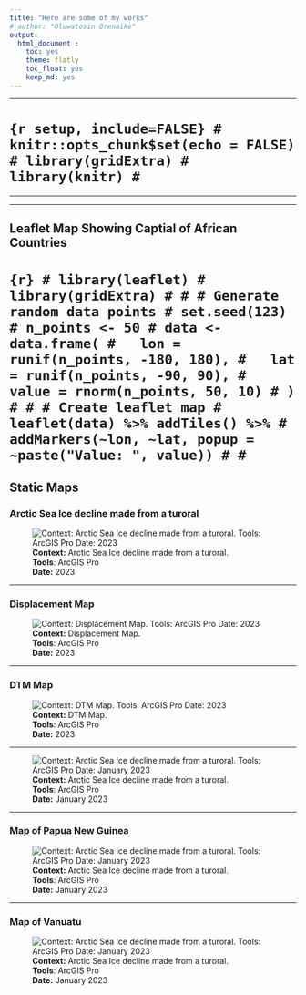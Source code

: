 ```yaml
---
title: "Here are some of my works"
# author: "Oluwatosin Orenaike"
output: 
  html_document :
    toc: yes
    theme: flatly
    toc_float: yes
    keep_md: yes
---
```


<hr>
# ```{r setup, include=FALSE}
# knitr::opts_chunk$set(echo = FALSE)
# library(gridExtra)
# library(knitr)
# ```

<!-- ## ArGIS Online -->
<!-- <iframe src="https://www.arcgis.com/apps/mapviewer/index.html?webmap=f2c20e15bd7a430a9bd24b8413291b97" width="100%" height="500"></iframe> -->

<hr>
<hr>


## Leaflet Map Showing Captial of African Countries
# ``` {r}
# library(leaflet)
# library(gridExtra)
#
# # Generate random data points
# set.seed(123)
# n_points <- 50
# data <- data.frame(
#   lon = runif(n_points, -180, 180),
#   lat = runif(n_points, -90, 90),
#   value = rnorm(n_points, 50, 10)
# )
#
# # Create leaflet map
# leaflet(data) %>% addTiles() %>%
#   addMarkers(~lon, ~lat, popup = ~paste("Value: ", value))
#
# ```


## Static Maps 
### Arctic Sea Ice decline made from a turoral
![**Context:** Arctic Sea Ice decline made from a turoral. <br> **Tools**: ArcGIS Pro <br>**Date:** 2023](images/Arctic.png)
<hr>

### Displacement Map
![**Context:** Displacement Map. <br> **Tools**: ArcGIS Pro <br>**Date:** 2023](images/idps.png)
<hr>
### DTM Map
![**Context:** DTM Map. <br> **Tools**: ArcGIS Pro <br>**Date:** 2023](images/Worldv8.png)
<hr>

![**Context:** Arctic Sea Ice decline made from a turoral. <br> **Tools**: ArcGIS Pro <br>**Date:** January 2023](images/PPG3.png)
<hr>

### Map of Papua New  Guinea
![**Context:** Arctic Sea Ice decline made from a turoral. <br> **Tools**: ArcGIS Pro <br>**Date:** January 2023](images/SSD4.png)
<hr>

### Map of Vanuatu
![**Context:** Arctic Sea Ice decline made from a turoral. <br> **Tools**: ArcGIS Pro <br>**Date:** January 2023](images/Vanuatu6.png)